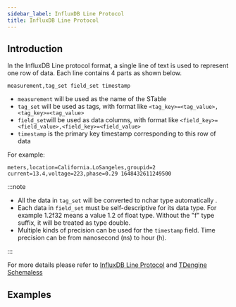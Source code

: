 ```yaml
---
sidebar_label: InfluxDB Line Protocol
title: InfluxDB Line Protocol
---
```



## Introduction

In the InfluxDB Line protocol format, a single line of text is used to represent one row of data. Each line contains 4 parts as shown below.

```
measurement,tag_set field_set timestamp
```

- `measurement` will be used as the name of the STable
- `tag_set` will be used as tags, with format like `<tag_key>=<tag_value>,<tag_key>=<tag_value>`
- `field_set`will be used as data columns, with format like `<field_key>=<field_value>,<field_key>=<field_value>`
- `timestamp`  is the primary key timestamp corresponding to this row of data

For example:

```
meters,location=California.LoSangeles,groupid=2 current=13.4,voltage=223,phase=0.29 1648432611249500
```

:::note

- All the data in `tag_set` will be converted to nchar type automatically .
- Each data in `field_set` must be self-descriptive for its data type. For example 1.2f32 means a value 1.2 of float type. Without the "f" type suffix, it will be treated as type double.
- Multiple kinds of precision can be used for the `timestamp` field. Time precision can be from nanosecond (ns) to hour (h).

:::

For more details please refer to [InfluxDB Line Protocol](https://docs.influxdata.com/influxdb/v2.0/reference/syntax/line-protocol/) and [TDengine Schemaless](/reference/schemaless/#Schemaless-Line-Protocol)


## Examples

<Tabs defaultValue="java" groupId="lang">
  <TabItem label="Java" value="java">
    <JavaLine />
  </TabItem>
  <TabItem label="Python" value="Python">
    <PyLine />
  </TabItem>
  <TabItem label="Go" value="go">
    <GoLine />
  </TabItem>
  <TabItem label="Node.js" value="nodejs">
    <NodeLine />
  </TabItem>
  <TabItem label="C#" value="csharp">
    <CsLine />
  </TabItem>
  <TabItem label="C" value="c">
    <CLine />
  </TabItem>
</Tabs>
